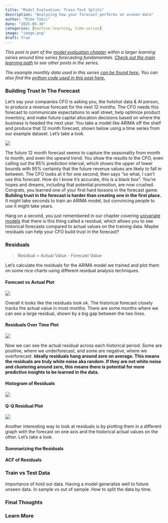 ```yaml
---
title: "Model Evaluation: Train Test Splits"
description: "Analyzing how your forecast performs on unseen data"
author: "Mike Tokic"
date: "2025-05-30"
categories: [machine-learning, time-series]
image: "image.png"
draft: True
---
```


*This post is part of the [model evaluation chapter](https://mftokic.github.io/posts/2025-05-13-ts-fundamentals-model-evaluation/) within a larger learning series around time series forecasting fundamentals. [Check out the main learning path](https://mftokic.github.io/posts/2024-09-25-ts-fundamentals/) to see other posts in the series.* 

*The example monthly data used in this series [can be found here.](https://github.com/mftokic/mftokic.github.io/blob/main/posts/2024-10-02-ts-fundamentals-whats-a-time-series/example_ts_data.csv) You can also find the [python code used in this post here.](https://github.com/mftokic/mftokic.github.io/blob/main/notebooks/2025-05-30-ts-fundamentals-model-evaluation-train-test-split.ipynb)*

### Building Trust In The Forecast

Let's say your companies CFO is asking you, the hotshot data & AI person, to produce a revenue forecast for the next 12 months. The CFO needs this forecast to communicate expectations to wall street, help optimize product inventory, and make future capital allocation decisions based on where the business is headed the next year. You take a model like ARIMA off the shelf and produce that 12 month forecast, shown below using a time series from our example dataset. Let's take a look. 

![](./chart1.png)

The future 12 month forecast seems to capture the seasonality from month to month, and even the upward trend. You show the results to the CFO, even calling out the 95% prediction interval, which shows the upper of lower bounds with 95% certainty that the future revenue values are likely to fall in between. The CFO looks at it for one second, then says "so what, I can't use this forecast. How do I know it's accurate, this is a black box". You're hopes and dreams, including that potential promotion, are now crushed. Congrats, you learned one of your first hard lessons in the forecast game. **Building trust in the forecast is harder than creating one in the first place.** It might take seconds to train an ARIMA model, but convincing people to use it might take years. 

Hang on a second, you just remembered in our chapter covering [univariate models](https://mftokic.github.io/posts/2025-03-24-ts-fundamentals-univariate-models/) that there is this thing called a residual, which allows you to see historical forecasts compared to actual values on the training data. Maybe residuals can help your CFO build trust in the forecast? 

### Residuals

> Residual = Actual Value - Forecast Value

Let's calculate the residuals for the ARIMA model we trained and plot them on some nice charts using different residual analysis techniques. 

#### Forecast vs Actual Plot

![](./chart2.png)

Overall it looks like the residuals look ok. The historical forecast closely tracks the actual value in most months. There are some months where we can see a large residual, shown by a big gap between the two lines.

#### Residuals Over Time Plot

![](./chart3.png)

Now we can see the actual residual across each historical period. Some are positive, where we underforecast, and some are negative, where we overforecast. **Ideally residuals hang around zero on average. This means the residuals are truly white noise aka random. If they are not white noise and clustering around zero, this means there is potential for more predictive insights to be learned in the data.**

#### Histogram of Residuals

![](./chart4.png)

#### Q-Q Residual Plot

![](./chart5.png)

Another interesting way to look at residuals is by plotting them in a different graph with the forecast on one axis and the historical actual values on the other. Let's take a look. 

#### Summarizing the Residuals

#### ACF of Residuals

### Train vs Test Data

Importance of hold out data. Having a model generalize well to future unseen data. In sample vs out of sample. How to split the data by time.  

### Final Thoughts

### Learn More